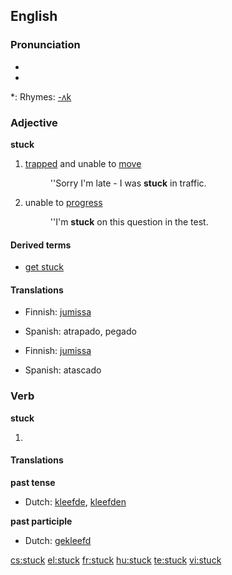 ==English==

===Pronunciation===
* {{IPA|/'stʌk/}}
* {{audio|en-us-stuck.ogg|Audio (US)}}

*: Rhymes: [[Rhymes:English:-ʌk|-ʌk]]

===Adjective===
'''stuck'''

# [[trapped]] and unable to [[move]]
#: ''Sorry I'm late - I was '''stuck''' in traffic.
# unable to [[progress]]
#: ''I'm '''stuck''' on this question in the test.

====Derived terms====
* [[get stuck]]

====Translations====
{{trans-top|trapped and unable to move}}
* Finnish: [[jumissa]]
{{trans-mid}}
* Spanish: atrapado, pegado
{{trans-bottom}}

{{trans-top|unable to progress}}
* Finnish: [[jumissa]]
{{trans-mid}}
* Spanish: atascado
{{trans-bottom}}

===Verb===
'''stuck'''

# {{past tense of| to [[stick]]}}

====Translations====
'''past tense'''
* Dutch: [[kleefde]], [[kleefden]]
'''past participle'''
* Dutch: [[gekleefd]]

[[cs:stuck]]
[[el:stuck]]
[[fr:stuck]]
[[hu:stuck]]
[[te:stuck]]
[[vi:stuck]]